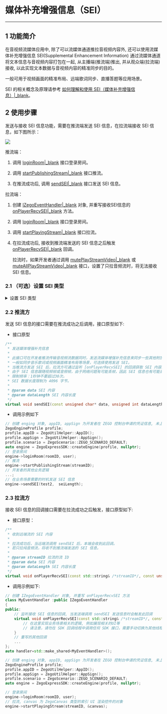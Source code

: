 # 媒体补充增强信息（SEI）

- - -

## 1 功能简介

在音视频流媒体应用中, 除了可以流媒体通道推拉音视频内容外, 还可以使用流媒体补充增强信息 SEI(Supplemental Enhancement Information)  通过流媒体通道将文本信息与音视频内容打包在一起, 从主播端(推流端)推出, 并从观众端(拉流端)接收, 以此实现文本数据与音视频内容的精准同步的目的。  
  
一般可用于视频画面的精准布局、远端歌词同步、直播答题等应用场景。

<div class="mk-hint">

SEI 的相关概念及原理请参考 [如何理解和使用 SEI（媒体补充增强信息）\|_blank](https://doc-zh.zego.im/faq/sei)。

</div>

## 2 使用步骤

发送与接收 SEI 信息功能，需要在推流端发送 SEI 信息，在拉流端接收 SEI 信息，如下图所示：

<img src="/Pics/Common/ZegoExpressEngine/send_and_recv_sei_Andriod_new.png" />

推流端：

1. 调用 [loginRoom\|_blank](/zh/api?doc=Express_Video_SDK_API~CPP_linux~class~zego-express-i-zego-express-engine#login-room) 接口登录房间。

2. 调用 [startPublishingStream\|_blank](/zh/api?doc=Express_Video_SDK_API~CPP_linux~class~zego-express-i-zego-express-engine#start-publishing-stream) 接口推流。

3. 在推流成功后, 调用 [sendSEI\|_blank](/zh/api?doc=Express_Video_SDK_API~CPP_linux~class~zego-express-i-zego-express-engine#send-sei) 接口发送 SEI 信息。

拉流端：

1. 创建 [IZegoEventHandler\|_blank](/zh/api?doc=Express_Video_SDK_API~CPP_linux~class~zego-express-i-zego-event-handler) 对象, 并重写接收SEI信息的 [onPlayerRecvSEI\|_blank](/zh/api?doc=Express_Video_SDK_API~CPP_linux~class~zego-express-i-zego-event-handler#on-player-recv-sei) 方法。

2. 调用 [loginRoom\|_blank](/zh/api?doc=Express_Video_SDK_API~CPP_linux~class~zego-express-i-zego-express-engine#login-room) 接口登录房间。

3. 调用 [startPlayingStream\|_blank](/zh/api?doc=Express_Video_SDK_API~CPP_linux~class~zego-express-i-zego-express-engine#start-playing-stream) 接口拉流。

4. 在拉流成功后, 接收到推流端发送的 SEI 信息之后触发 [onPlayerRecvSEI\|_blank](/zh/api?doc=Express_Video_SDK_API~CPP_linux~class~zego-express-i-zego-event-handler#on-player-recv-sei) 回调。

    <div class="mk-hint">

    拉流时，如果开发者通过调用 [mutePlayStreamVideo\|_blank](@mutePlayStreamVideo) 或 [muteAllPlayStreamVideo\|_blank](@muteAllPlayStreamVideo) 接口，设置了只拉音频流时，将无法接收 SEI 信息。
    </div>

### 2.1 （可选）设置 SEI 类型

<details class="zg-primary">
    <summary>设置 SEI 类型</summary>

由于 SDK 默认使用 ZEGO 自行定义的 SEI (nalu type = 6,payload type = 243) 类型打包，且此类型是 SEI 标准未规定的类型，因此跟视频编码器或者视频文件中的 SEI 不存在冲突。但当开发者需要使用第三方解码器解码时（如 FFmpeg），会导致解不出正确的 SEI，此时需要在推流前调用 [setSEIConfig\|_blank](/zh/api?doc=Express_Video_SDK_API~CPP_linux~class~zego-express-i-zego-express-engine#set-sei-config) 接口更换 SDK 发送 SEI 的类型，使用 UserUnregister 的 SEI (nalu type = 6,payload type = 5) 类型打包。

<div class="mk-hint">

仅当开发者使用第三方解码器解码 SEI 时需要执行该步骤。  
</div>

- 接口原型：

```cpp
/**
 * 设置媒体增强补充信息（SEI）类型
 *
 * 必须在推流之前设置。
 *
 * @param config SEI 配置属性。默认使用 Zego 定义的 SEI 类型。
 */
virtual void setSEIConfig(ZegoSEIConfig config) = 0;
```

- 调用示例：

```cpp
ZegoSEIConfig seiConfig;
// 采用 H.264 的 SEI (nalu type = 6,payload type = 5) 类型打包，因为视频编码器自身会产生 payload type 为 5 的 SEI，或者使用视频文件推流时，视频文件中也可能存在这样的 SEI，所以使用此类型时，用户需要把 uuid + content 当作 buffer 塞给 SEI 发送接口；此时为了区别视频编码器自身产生的 SEI， App 在发送此类型 SEI 时，可以填写业务特定的 uuid（uuid长度为16字节），接收方使用 SDK 解析 payload type 为 5 的 SEI 时，会根据设置的过滤字符串过滤出 uuid相符的 SEI 抛给业务，如果没有设置过滤字符串，SDK 会把所有收到的 SEI 都抛给开发者。
seiConfig.type = ZEGO_SEI_TYPE_USER_UNREGISTER;

engine->setSEIConfig(seiConfig);

// 通过 advancedConfig 设置 uuid 过滤字段，设置之后 SDK 只会抛出前 12 个字节为开发者所设置 uuid 的 SEI
ZegoEngineConfig engineConfig;
// 其他用户通过 [onPlayerRecvSEI] 收到的 SEI 信息前 12 个字节一定是 zegozegozego，其他会被过滤
engineConfig.advancedConfig.put("unregister_sei_filter", "zegozegozego");
engineConfig.advancedConfig = {{"unregister_sei_filter", "zegozegozego"}};
ZegoExpressSDK::setEngineConfig(engineConfig);

// 开始推流
engine->startPublishingStream("STREAM_ID");
```
</details>

### 2.2 推流方

发送 SEI 信息的接口需要在推流成功之后调用，接口原型如下:

- 接口原型

```cpp
/**
 * 发送媒体增强补充信息
 *
 * 此接口可在开发者推流传输音视频流数据同时，发送流媒体增强补充信息来同步一些其他附加信息。
 * 一般如同步音乐歌词或视频画面精准布局等场景，可选择使用发送 SEI。
 * 当推流方发送 SEI 后，拉流方可通过监听 [onPlayerRecvSEI] 的回调获取 SEI 内容。
 * 由于 SEI 信息跟随视频帧或音频帧，由于网络问题有可能丢帧，因此 SEI 信息也有可能丢，为解决这种情况，应该在限制频率内多发几次。
 * 限制频率：1秒钟不要超过30次。
 * SEI 数据长度限制为 4096 字节。
 *
 * @param data SEI 内容
 * @param dataLength SEI 内容长度
 */
virtual void sendSEI(const unsigned char* data, unsigned int dataLength) = 0;
```

- 调用示例如下

```cpp
// 创建 enging 对象, appID, appSign 为开发者在 ZEGO 控制台申请的凭证信息, 未上线的开发者 isTestEnvironment 为 true
ZegoEngineProfile profile;
profile.appID = ZegoUtilHelper::AppID();
profile.appSign = ZegoUtilHelper::AppSign();
profile.scenario = ZegoScenario::ZEGO_SCENARIO_DEFAULT;
auto engine = ZegoExpressSDK::createEngine(profile, nullptr);
// 登录房间
engine->loginRoom(roomID, user);
// 推流
engine->startPublishingStream(streamID);
// 开发者的其他业务逻辑
...;
// 在业务场景需要的时机发送 SEI 信息
engine->sendSEI(test2,  seiLength);
```

### 2.3 拉流方

接收 SEI 信息的回调接口需要在拉流成功之后触发，接口原型如下:

- 接口原型：

```cpp
/**
 * 收到远端流的 SEI 内容
 *
 * 拉流成功后，当远端流调用 sendSEI 后，本端会收到此回调。
 * 若只拉纯音频流，将收不到推流端发送的 SEI 信息。
 *
 * @param streamID 拉流的流 ID
 * @param data SEI 内容
 * @param dataLength SEI 内容长度
 */
virtual void onPlayerRecvSEI(const std::string& /*streamID*/, const unsigned char* /*data*/, unsigned int /*dataLength*/);

```

- 调用示例如下:

```cpp
// 创建 IZegoEventHandler 对象, 并重写 onPlayerRecvSEI 方法
class MyEventHandler :public IZegoEventHandler
{
public:
    // 监听接收 SEI 信息的回调, 当发送端调用 sendSEI 发送信息时会触发此回调
    virtual void onPlayerRecvSEI(const std::string& /*streamID*/, const unsigned char* /*data*/, unsigned int /*dataLength*/) {
        // 在这里实现业务场景相关的逻辑, 例如展现相关的UI等
        // 请注意，请勿在 SDK 回调线程中调用任何 SDK 接口，需要手动切换为其他线程，否则会产生死锁
    }
    // 重写的其他回调
    ...
};
auto handler=std::make_shared<MyEventHandler>();

// 创建 enging 对象, appID, appSign 为开发者在 ZEGO 控制台申请的凭证信息, 未上线的开发者 isTestEnvironment 为 true
ZegoEngineProfile profile;
profile.appID = ZegoUtilHelper::AppID();
profile.appSign = ZegoUtilHelper::AppSign();
profile.scenario = ZegoScenario::ZEGO_SCENARIO_DEFAULT;
auto engine = ZegoExpressSDK::createEngine(profile, nullptr);

// 登录房间
engine->loginRoom(roomID, user);
// 拉流, canvas 为 ZegoCanvas 类型的索引 UI 渲染控件的对象
engine->startPlayingStream(streamID, &canvas);
```

